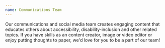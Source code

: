 ```yaml
---
name: Communications Team
---
```


Our communications and social media team creates engaging content that educates others about accessibility, disability-inclusion and other related topics. If you have skills as an content creator, image or video editor or enjoy putting thoughts to paper, we'd love for you to be a part of our team!
